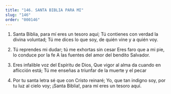 ```yaml
---
title: "146. SANTA BIBLIA PARA MI"
slug: "146"
order: "000146"
---
```


1. Santa Biblia, para mí eres un tesoro aquí; Tú contienes con verdad la divina voluntad;
Tú me dices lo que soy, de quién vine y a quién voy.
2.	Tú reprendes mi dudar; tú me exhortas sin cesar Eres faro que a mi pie, lo conduce por la fe
A las fuentes del amor del bendito Salvador.

3.	Eres infalible voz del Espíritu de Dios,
Que vigor al alma da cuando en aflicción está; Tú me enseñas a triunfar de la muerte y el pecar

4.	Por tu santa letra sé que con Cristo reinaré;
Yo, que tan indigno soy, por tu luz al cielo voy;
¡Santa Biblia!, para mí eres un tesoro aquí.
